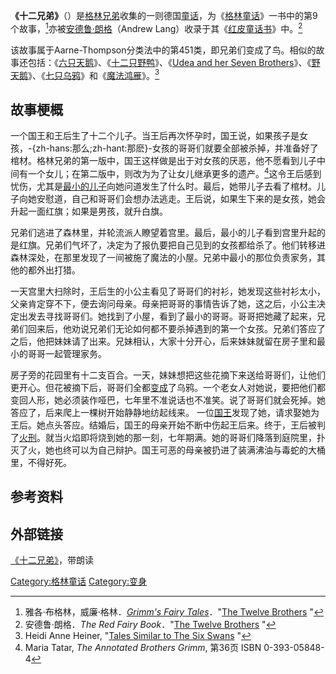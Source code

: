 {{refimprove|time=2013-12-02T08:53:33+00:00}}
'''《十二兄弟》'''（{{lang-de|''Die zwölf Brüder''}}）是[[格林兄弟|格林兄弟]]收集的一则德国[[童话|童话]]，为《[[格林童话|格林童话]]》一书中的第9个故事，<ref>雅各·布格林，威廉·格林．''[[格林童話|Grimm's Fairy Tales]]''．"[http://www.pitt.edu/~dash/grimm009.html The Twelve Brothers] {{Wayback|url=http://www.pitt.edu/~dash/grimm009.html |date=20100103001549 }}"</ref>亦被[[安德鲁·朗格|安德鲁·朗格]]（Andrew Lang）收录于其《[[红皮童话书|红皮童话书]]》中。<ref>安德鲁·朗格．''The Red Fairy Book''．"[http://www.mythfolklore.net/andrewlang/095.htm The Twelve Brothers] {{Wayback|url=http://www.mythfolklore.net/andrewlang/095.htm |date=20100612083346 }}"</ref>  

该故事属于Aarne-Thompson分类法中的第451类，即兄弟们变成了鸟。相似的故事还包括：《[[六只天鹅|六只天鹅]]》、《[[十二只野鸭|十二只野鸭]]》、《[[Udea_and_her_Seven_Brothers|Udea and her Seven Brothers]]》、《[[野天鹅|野天鹅]]》、《[[七只乌鸦|七只乌鸦]]》和《[[魔法鸿雁|魔法鸿雁]]》。<ref>Heidi Anne Heiner, "[http://www.surlalunefairytales.com/sixswans/other.html Tales Similar to The Six Swans] {{Wayback|url=http://www.surlalunefairytales.com/sixswans/other.html |date=20090910083744 }}"</ref>

== 故事梗概 ==
一个国王和王后生了十二个儿子。当王后再次怀孕时，国王说，如果孩子是女孩，-{zh-hans:那么;zh-hant:那麽}-女孩的哥哥们就要全部被杀掉，并准备好了棺材。格林兄弟的第一版中，国王这样做是出于对女孩的厌恶，他不愿看到儿子中间有一个女儿；在第二版中，则改为为了让女儿继承更多的遗产。<ref>Maria Tatar, ''The Annotated Brothers Grimm'', 第36页 ISBN 0-393-05848-4</ref>这令王后感到忧伤，尤其是[[最小的儿子|最小的儿子]]向她问道发生了什么时。最后，她带儿子去看了棺材。儿子向她安慰道，自己和哥哥们会想办法逃走。王后说，如果生下来的是女孩，她会升起一面红旗；如果是男孩，就升白旗。

兄弟们逃进了森林里，并轮流派人瞭望着宫里。最后，最小的儿子看到宫里升起的是红旗。兄弟们气坏了，决定为了报仇要把自己见到的女孩都给杀了。他们转移进森林深处，在那里发现了一间被施了魔法的小屋。兄弟中最小的那位负责家务，其他的都外出打猎。

一天宫里大扫除时，王后生的小公主看见了哥哥们的衬衫，她发现这些衬衫太小，父亲肯定穿不下，便去询问母亲。母亲把哥哥的事情告诉了她，这之后，小公主决定出发去寻找哥哥们。她找到了小屋，看到了最小的哥哥。哥哥把她藏了起来，兄弟们回来后，他劝说兄弟们无论如何都不要杀掉遇到的第一个女孩。兄弟们答应了之后，他把妹妹请了出来。兄妹相认，大家十分开心，后来妹妹就留在房子里和最小的哥哥一起管理家务。 

房子旁的花园里有十二支百合。一天，妹妹想把这些花摘下来送给哥哥们，让他们更开心。但花被摘下后，哥哥们全都[[变身|变成]]了乌鸦。一个老女人对她说，要把他们都变回人形，她必须装作哑巴，七年里不准说话也不准笑。说了哥哥们就会死掉。她答应了，后来爬上一棵树开始静静地纺起线来。
一位[[国王|国王]]发现了她，请求娶她为王后。她点头答应。结婚后，国王的母亲开始不断中伤起王后来。终于，王后被判了[[火刑|火刑]]。就当火焰即将烧到她的那一刻，七年期满。她的哥哥们降落到庭院里，扑灭了火，她也终可以为自己辩护。国王可恶的母亲被扔进了装满沸油与毒蛇的大桶里，不得好死。

== 参考资料 ==
{{reflist}}

== 外部链接 ==
{{wikisource|:de:Die zwölf Brüder|十二兄弟}}
{{zh-cn}}[https://web.archive.org/web/20100203032903/http://tingbook.com/Player/62-42.html 《十二兄弟》]，带朗读

{{格林兄弟}}

{{DEFAULTSORT:S}}
[[Category:格林童话|Category:格林童话]]
[[Category:变身|Category:变身]]